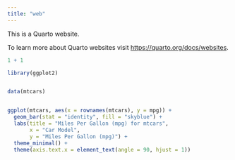 ---
title: "web"
---

This is a Quarto website.

To learn more about Quarto websites visit <https://quarto.org/docs/websites>.

```{r}
1 + 1
```
```{r}

library(ggplot2)


data(mtcars)


ggplot(mtcars, aes(x = rownames(mtcars), y = mpg)) +
  geom_bar(stat = "identity", fill = "skyblue") +
  labs(title = "Miles Per Gallon (mpg) for mtcars",
       x = "Car Model",
       y = "Miles Per Gallon (mpg)") +
  theme_minimal() +
  theme(axis.text.x = element_text(angle = 90, hjust = 1)) 

```

